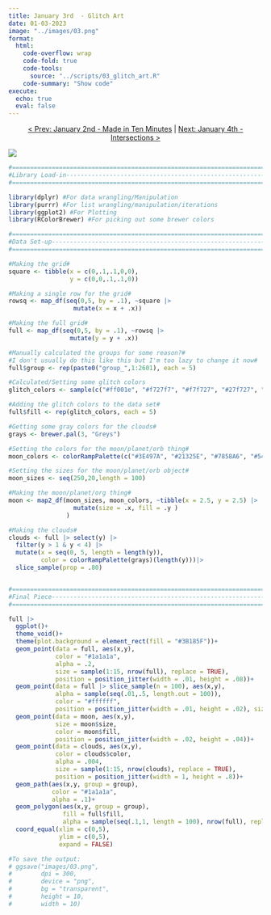 ```yaml
---
title: January 3rd  - Glitch Art
date: 01-03-2023
image: "../images/03.png"
format:
  html:
    code-overflow: wrap
    code-fold: true
    code-tools:
      source: "../scripts/03_glitch_art.R"
    code-summary: "Show code"
execute:
  echo: true
  eval: false
---
```


<center>[\< Prev: January 2nd - Made in Ten Minutes](day_02.qmd) \| [Next: January 4th - Intersections \>](day_04.qmd)</center>

![](/images/03.png){fig-alt="An icy looking planet in space. The image have a grid over it that appears to have some pixels that have glitched out." fig-align="center"}

```r
#=============================================================================#
#Library Load-in---------------------------------------------------------------
#=============================================================================#

library(dplyr) #For data wrangling/Manipulation
library(purrr) #For list wrangling/manipulation/iterations
library(ggplot2) #For Plotting
library(RColorBrewer) #For picking out some brewer colors

#=============================================================================#
#Data Set-up-------------------------------------------------------------------
#=============================================================================#

#Making the grid#
square <- tibble(x = c(0,.1,.1,0,0),
                 y = c(0,0,.1,.1,0))

#Making a single row for the grid#
rowsq <- map_df(seq(0,5, by = .1), ~square |>
                  mutate(x = x + .x))

#Making the full grid#
full <- map_df(seq(0,5, by = .1), ~rowsq |>
                 mutate(y = y + .x))

#Manually calculated the groups for some reason?#
#I don't usually do this like this but I'm too lazy to change it now#
full$group <- rep(paste0("group_",1:2601), each = 5)

#Calculated/Setting some glitch colors
glitch_colors <- sample(c("#ff001e", "#f727f7", "#f7f727", "#27f727", "#001eff", "#000000", "#ffffff", rep(NA, 100)), 2601, replace = TRUE)

#Adding the glitch colors to the data set#
full$fill <- rep(glitch_colors, each = 5)

#Getting some gray colors for the clouds#
grays <- brewer.pal(3, "Greys")

#Setting the colors for the moon/planet/orb thing#
moon_colors <- colorRampPalette(c("#3E497A", "#21325E", "#7858A6", "#548CA8", "#46C2CB", "#2D033B"))(100)

#Setting the sizes for the moon/planet/orb object#
moon_sizes <- seq(250,20,length = 100)

#Making the moon/planet/org thing#
moon <- map2_df(moon_sizes, moon_colors, ~tibble(x = 2.5, y = 2.5) |> 
                  mutate(size = .x, fill = .y )
                )

#Making the clouds#
clouds <- full |> select(y) |> 
  filter(y > 1 & y < 4) |> 
  mutate(x = seq(0, 5, length = length(y)), 
         color = colorRampPalette(grays)(length(y)))|> 
  slice_sample(prop = .80)


#=============================================================================#
#Final Piece-------------------------------------------------------------------
#=============================================================================#

full |>
  ggplot()+
  theme_void()+
  theme(plot.background = element_rect(fill = "#3B185F"))+
  geom_point(data = full, aes(x,y), 
             color = "#1a1a1a", 
             alpha = .2, 
             size = sample(1:15, nrow(full), replace = TRUE), 
             position = position_jitter(width = .01, height = .08))+
  geom_point(data = full |> slice_sample(n = 100), aes(x,y), 
             alpha = sample(seq(.01,.5, length.out = 100)), 
             color = "#ffffff", 
             position = position_jitter(width = .01, height = .02), size = .5)+
  geom_point(data = moon, aes(x,y), 
             size = moon$size, 
             color = moon$fill, 
             position = position_jitter(width = .02, height = .04))+
  geom_point(data = clouds, aes(x,y), 
             color = clouds$color, 
             alpha = .004, 
             size = sample(1:15, nrow(clouds), replace = TRUE), 
             position = position_jitter(width = 1, height = .8))+
  geom_path(aes(x,y, group = group), 
            color = "#1a1a1a", 
            alpha = .1)+
  geom_polygon(aes(x,y, group = group), 
               fill = full$fill, 
               alpha = sample(seq(.1,1, length = 100), nrow(full), replace = TRUE))+
  coord_equal(xlim = c(0,5), 
              ylim = c(0,5), 
              expand = FALSE)

#To save the output:
# ggsave("images/03.png",
#        dpi = 300,
#        device = "png",
#        bg = "transparent",
#        height = 10,
#        width = 10)
```
